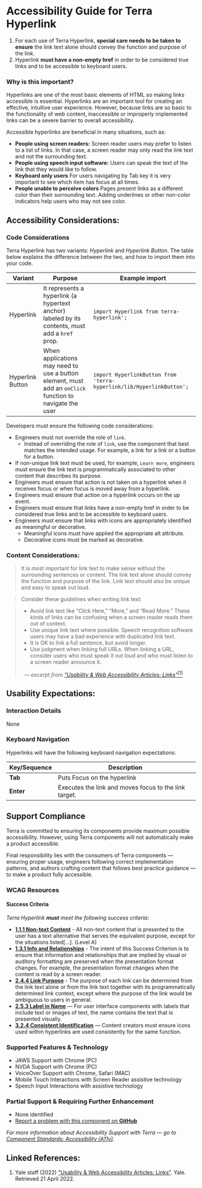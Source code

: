 
<Badge />

# Accessibility Guide for Terra Hyperlink

<Notice variant="important" ariaLevel="2">

1. For each use of Terra Hyperlink, **special care needs to be taken to ensure** the link text alone should convey the function and purpose of the link.
2. Hyperlink **must have a non-empty href** in order to be considered true links and to be accessible to keyboard users. 

</Notice>

<Whitespace />

### Why is this important?

Hyperlinks are one of the most basic elements of HTML so making links accessible is essential. Hyperlinks are an important tool for creating an effective, intuitive user experience. However, because links are so basic to the functionality of web content, inaccessible or improperly implemented links can be a severe barrier to overall accessibility. 

Accessible hyperlinks are beneficial in many situations, such as:

- **People using screen readers:** Screen reader users may prefer to listen to a list of links. In that case, a screen reader may only read the link text and not the surrounding text.
- **People using speech input software:** Users can speak the text of the link that they would like to follow.
- **Keyboard only users** For users navigating by Tab key it is very important to see which item has focus at all times.
- **People unable to perceive colors** Pages present links as a different color than their surrounding text. Adding underlines or other non-color indicators help users who may not see color.

<Whitespace newline={2} />

## Accessibility Considerations:

### Code Considerations

Terra Hyperlink has two variants: _Hyperlink_ and _Hyperlink Button_. The table below explains the difference between the two, and how to import them into your code.

| Variant | Purpose | Example import |
| --- | --- | --- |
| Hyperlink | It represents a hyperlink (a hypertext anchor) labeled by its contents, must add a `href` prop. | `import Hyperlink from terra-hyperlink';` |
| Hyperlink Button | When applications may need to use a button element, must add an `onClick` function to navigate the user | `import HyperlinkButton from 'terra-hyperlink/lib/HyperlinkButton';` |

Developers must ensure the following code considerations:

- Engineers must not override the role of `link`. 
  - Instead of overriding the role of `link`, use the component that best matches the intended usage. For example, a link for a link or a button for a button. 
- If non-unique link text must be used, for example, `Learn more`, engineers must ensure the link text is programmatically associated to other content that describes its purpose. 
- Engineers must ensure that action is not taken on a hyperlink when it receives focus or when focus is moved away from a hyperlink. 
- Engineers must ensure that action on a hyperlink occurs on the up event. 
- Engineers must ensure that links have a non-empty href in order to be considered true links and to be accessible to keyboard users. 
- Engineers must ensure that links with icons are appropriately identified as meaningful or decorative. 
  - Meaningful icons must have applied the appropriate alt attribute. 
  - Decorative icons must be marked as decorative.

<Whitespace />

### Content Considerations:

> It is most important for link text to make sense without the surrounding sentences or content. The link text alone should convey the function and purpose of the link. Link text should also be unique and easy to speak out loud.

> Consider these guidelines when writing link text:

> - Avoid link text like “Click Here,” “More,” and “Read More.” These kinds of links can be confusing when a screen reader reads them out of context.
> - Use unique link text where possible. Speech recognition software users may have a bad experience with duplicated link text.
> - It is OK to link a full sentence, but avoid longer.
> - Use judgment when linking full URLs. When linking a URL, consider users who must speak it out loud and who must listen to a screen reader announce it.
>
> _&nbsp;&nbsp;&mdash; excerpt from ["Usability & Web Accessibility Articles: Links"](https://usability.yale.edu/web-accessibility/articles/links)_[<sup>[1]</sup>](/components/cerner-terra-core-docs/hyperlink/accessibility-guide#linked-references)

<Whitespace newline={4} />

## Usability Expectations:

### Interaction Details

None

### Keyboard Navigation

Hyperlinks will have the following keyboard navigation expectations:

| Key/Sequence | Description |
|---|---|
|**Tab**| Puts Focus on the hyperlink |
|**Enter**| Executes the link and moves focus to the link target. |

## Support Compliance

Terra is committed to ensuring its components provide maximum possible accessibility. However, using Terra components will not automatically make a product accessible.

Final responsibility lies with the consumers of Terra components &mdash; ensuring proper usage, engineers following correct implementation patterns, and authors crafting content that follows best practice guidance &mdash; to make a product fully accessible.

### WCAG Resources

#### Success Criteria

_Terra Hyperlink **must** meet the following success criteria:_

- [**1.1.1 Non-text Content**](https://www.w3.org/WAI/WCAG21/quickref/#non-text-content) - All non-text content that is presented to the user has a text alternative that serves the equivalent purpose, except for the situations listed\[...\]. (Level A)
- [**1.3.1 Info and Relationships**](https://www.w3.org/WAI/WCAG21/Understanding/info-and-relationships.html) - The intent of this Success Criterion is to ensure that information and relationships that are implied by visual or auditory formatting are preserved when the presentation format changes. For example, the presentation format changes when the content is read by a screen reader.
- [**2.4.4 Link Purpose**](https://www.w3.org/WAI/WCAG21/Understanding/link-purpose-in-context.html) - The purpose of each link can be determined from the link text alone or from the link text together with its programmatically determined link context, except where the purpose of the link would be ambiguous to users in general.
- [**2.5.3 Label in Name**](https://www.w3.org/WAI/WCAG21/Understanding/label-in-name.html) — For user interface components with labels that include text or images of text, the name contains the text that is presented visually.
- [**3.2.4 Consistent Identification**](https://www.w3.org/WAI/WCAG21/Understanding/consistent-identification.html) — Content creators must ensure icons used within hyperlinks are used consistently for the same function.

### Supported Features & Technology

- JAWS Support with Chrome (PC)
- NVDA Support with Chrome (PC)
- VoiceOver Support with Chrome, Safari (MAC)
- Mobile Touch Interactions with Screen Reader assistive technology
- Speech Input Interactions with assistive technology
 
### Partial Support & Requiring Further Enhancement

- None identified
- [Report a problem with this component on **GitHub**](https://github.com/cerner/terra-core/issues/new/choose)

_For more information about Accessibility Support with Terra — go to [Component Standards: Accessibility (A11y)](https://engineering.cerner.com/terra-ui/about/terra-ui/component-standards#accessibility-a11y)._

## Linked References:

1. Yale staff (2022) ["Usability & Web Accessibility Articles: Links"](https://usability.yale.edu/web-accessibility/articles/links). Yale. Retrieved 21 April 2022.

